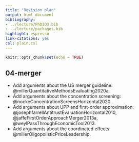 ```yaml
---
title: "Revision plan"
output: html_document
bibliography:
- ../lecture/PhDIO3.bib
- ../lecture/packages.bib
highlight: espresso
link-citations: yes
csl: plain.csl
---
```


```r
knitr::opts_chunk$set(echo = TRUE)
```

## 04-merger

- Add arguments about the US merger guideline: @millerQuantitativeMethodsEvaluating2020a.
- Add arguments about the concentration screening: @nockeConcentrationScreensHorizontal2020.
- Add arguments about UPP and first-order approximation: @josephfarrellAntitrustEvaluationHorizontal2010, @jaffeFirstOrderApproachMerger2013a, @weylPassThroughEconomicTool2013.
- Add arguments about the coordinated effects: @millerOligopolisticPriceLeadership.
